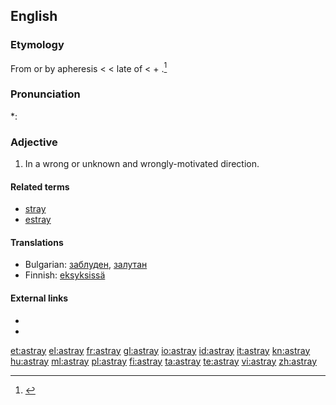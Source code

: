 ==English==

===Etymology===
From {{etyl|enm}} {{term|astraien}} or by apheresis {{term|straien}} < {{etyl|fro}} {{term|estraier||to stray}} < late {{etyl|ML.}}  of {{term|extravagari||to wander beyond}} < {{etyl|la}} {{term|extra||lang=la|beyond}} + {{term|vagari||lang=la|to wander, stray}}.<ref>{{R:Century 1911}}</ref>

===Pronunciation===
*: {{rhymes|eɪ}}

===Adjective===
{{infl|en|adjective}}

# In a wrong or unknown and wrongly-motivated direction.

====Related terms====
* [[stray]]
* [[estray]]

====Translations====
* Bulgarian: [[заблуден]], [[залутан]]
* Finnish: [[eksyksissä]]

====External links====
<references/>
* {{R:Webster 1913}}
* {{R:OneLook}}

[[et:astray]]
[[el:astray]]
[[fr:astray]]
[[gl:astray]]
[[io:astray]]
[[id:astray]]
[[it:astray]]
[[kn:astray]]
[[hu:astray]]
[[ml:astray]]
[[pl:astray]]
[[fi:astray]]
[[ta:astray]]
[[te:astray]]
[[vi:astray]]
[[zh:astray]]